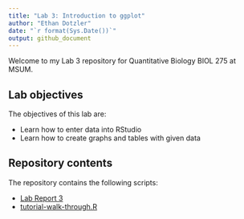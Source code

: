 ```yaml
---
title: "Lab 3: Introduction to ggplot"
author: "Ethan Dotzler"
date: "`r format(Sys.Date())`"
output: github_document
---
```



Welcome to my Lab 3 repository for Quantitative Biology BIOL 275 at MSUM.

## Lab objectives

The objectives of this lab are:

- Learn how to enter data into RStudio
- Learn how to create graphs and tables with given data

## Repository contents

The repository contains the following scripts:

- [Lab Report 3](lab-report.md)
- [tutorial-walk-through.R](tutorial-walk-through.R)

